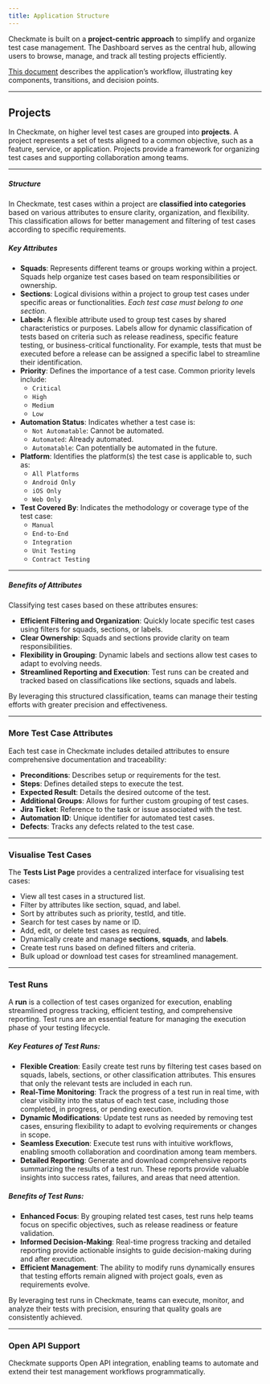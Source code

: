 ```yaml
---
title: Application Structure
---
```


Checkmate is built on a **project-centric approach** to simplify and organize test case management. The Dashboard serves as the central hub, allowing users to browse, manage, and track all testing projects efficiently.

[This document](https://viewer.diagrams.net/?tags=%7B%7D&lightbox=1&highlight=0000ff&edit=_blank&layers=1&nav=1&title=website-hld.drawio&dark=auto#R%3Cmxfile%3E%3Cdiagram%20name%3D%22Page-1%22%20id%3D%22b10dgWt9EcGO5wTDHUtq%22%3E7V3dc5s4EP9rPNM8NGPxaT%2Fmo7neTHqTS9rr9elGMapNixEHcpzcX3%2BSkTAgsDE2SK79kiAhBNpd7W93tZIH5s389bcYRrNP2EPBwBh6rwPzdmAYwHUt%2Bo%2FVvPEa4A7Tmmnse7xuXfHk%2F4d4pWi28D2UFBoSjAPiR8XKCQ5DNCGFOhjHeFls9h0HxbdGcIqkiqcJDOTar75HZmIYznh94yPypzP%2B6pHhpjfmUDTmI0lm0MPLXJX5YWDexBiT9Gr%2BeoMCRj1Bl%2FS5u5q72YfFKCRNHhgvPsdf%2F3z8GC0frmb%2F3P3uf%2F368N5Ie3mBwYIPmH8seRMUmMZ4EfFmKCbotYru8Fk0H8rfBbLRUjlBeI5I%2FEab8I4s%2FoSQkCEXmWWO3I7odpYjdVYJOY%2BnWd9rMtALTokdqGJupwolSugh1gkYmNfLmU%2FQUwQn7O6STgVaNyPzgN%2BGgT8N6fWEkgTFtIIR0qdCdsVvzH3PYz1ff8chuYNzP2DU%2BIiCF8Ta8Rt8dgCbl29wgGlvtx76DhcBYbV%2BEIjaEIesx2kMPR%2BtG%2FPqWobmGVcvMrXcNEdFdtqmI7PTquDmqCtmWhIzb2IECaJ1j4twYDgryj3H9GpKVpRJaxiFCzx3%2Fl1gceN9suLFFW0AQPSaPsbvi46WPh0wHVAUBT6VFKp8%2FICyPxEvoKNJ3yHeWxIxyhnSVo6qBLIosntKWmfyMy7JjwNk%2BanSBmZX8mP3oSIPMNOyfpXNNEciDPIomPIijskMT3EIgw%2Fr2pxQDmlp3eYe44hL6g9EyBuXSLgguDgn0neyF%2B0mhpytCV7EE7ShnVvNhBgFkPgvxZdWUZQ%2F%2BoD9lTrhzHNLoOeUeEJgPEWEP1RiS%2FYV7TnlngFui2TIHFc2rUYSsz6jhFAYGd77CTkV2KjhCu%2FFKOnCChty2CdojDUFDWA6dpFSyu0z4ekdB2yMO4EDMLIvx8bIdoHF%2FxaYZDVDB7lb093YTwp%2BnaEMAMpmQQ2b1Am5PHKNhVwwbqtxBMxf0ToCsv%2B%2F8hSr8fZ0DSVQE9hRN8tkX18P2LVLvprpVqCu3SupGri1JyzZlm6S7UjsuvK8geHAOeND%2BJxEudBVEsGwMnT1DCc%2Fpyu2vp%2BktGIRLBLDMBE0uV7NguxewAb33oPxz3fx9PkdHR8dwFD8u0j%2FszuGbaeF%2FMXFRWVk7OnfBfSStNU9fEYBc2ZgyGJkT3T2%2BTjMB8nS0ZxWkKxOAIXVbsvqo0oeO%2FNvQIMIghZRsUpN2%2B%2FUHR2V6ec2Nf268YRUm34NHPcThsWaYKiyuSWURo5df%2FnJghI9Yes7hMfJFokfTgfSAoznvxx80eddkgJYCm5JDuiCFdBdXl5e1C4AZdWFLzsRxKuRLdFNKcBXAYBmnwAoxtVSq4N2Wp2SMH77m6HCpS2K3zhIrAq3r4XSGy9NFvFLhiZtoUFowkYrJnTyrTT1hnZmjY2zJ4KYZklUGkLIVRzDt1yziDVI6t9j2SVLwyrlX5TaG5vb04v0Cw6KZxXwdSxiil59kuuDlr6J7un1ugdWeNNMtEHNasWeol0nctsCul2LtqNEtM9ZOq29JGDbRlFJKl8GMurzdO5uUYDWCTunYQ9tY6BTYqDyPBlhkvULNWoho3sNP2ym4aWORuWOyhNXkRUkfdeu7Ud9QIscbZVkW0l0y9UuumXIgcAvUYChx9Q2Xobp5ZBnrJzhuSBhOkVS9otSHkJ766WJW%2BrPg2n0rhXxns17UcPaZVFtUrtV4afOpqt42dn5qRecWhTNUs6UaVtTzoz64PlkDZRDny3gXi%2BCn4N1%2BHq14jt8iHFEacLG87wgBJ%2BOR1TD1Q0h4V4dINPQTV1l2YUtrUYpYfBwtDL3Mjd6XhQ1uzExnPFlMRm36Wrn9p7KmutARob8xWBLZHDLA90YDmaDPLBjR0eqKwj0Q%2FY1Oeu5jV6tk2516CjnpqXQx8DxuNCuey41Xx%2FtFwyPajNYRwq%2BZTLLtn4aKveDadMT2C3W%2FTwty4A67SrvJ0u16zr1kqWriBzN6gzTLlJnqNQEbJEHel7q7%2FD0nV82WUYVOICRcnTQLrKz3h%2FnlixW9TF28TIF1DJ120hlyZGTTzj0CZ1afHl4%2BEQgWZwXG8ryoxMTtY2UyNNfgwNMGiS6dEQtSzfX0JI9%2By%2BRl57mQmZosA6gnrVApRjpxMv9EkZauohtcxMHLV1LMVe3pRYKYNuaW2jtmza7H9N0TY0AQEfVrW6blKVbhoEl%2B52PKEFkUDiHq5M9GXMYs3U0uPrICCbJ6jgumKxmDf2EPXdknDCm6LYhyBrvhSkHSUI8eoAZ7Qkw1UFMYNi1CvrASYnAMsuvssZOvseKr9v2SDdLVSKvRj88tR1LOzy11Z0oY%2BvmRIsM%2FrMrtPtZYrodXGLvlw7xK%2B8mbAxbdo0%2B2w22%2BoAaxyxr1n6gRtfTcYCroetmnw%2FI2SpLOmlQOS5xPgngOPM862RL05MAbFdizBm7d8Xug%2ByX7gO7R4rcRDl4pgd2jx1DP%2BhWl11g18RO1J3JXhVf2B30ZHi7xxMWU02X3NOz23L7%2FR5RRJXaOazaEgF1y7oQm8vPGNce45yaAJJ%2BGDc0yzq9F4wTJxpoh3HlrZXZObO5%2BTgWOXX5%2BZgd6Xr4CakuJ8TZTCzp%2BCU539V2x33qLnVhD2d7yoXpuH3S4tBBjTl%2B4WRhpRhRvzhfxgSSXNlj57jkysjz88WAmhSZ3i4SHVTgc3t8dTZ7mAbIVGbBqxz1ySk5nvEQ4x%2BUIgp%2F%2BCNP%2FT453yGnQUFZAaOK8SK2lGd8d5pdXcpIHbFytMgI1s8kUHIoRbWe2d2CdJoepet0c5RuWbgb%2ForIwcw52Qu%2Fx1Nf3q5%2BCoDTIE%2BmV3gRO8qOdGZ187Mjltg3LHZ%2BZJuXd92wZzpgS08d79lz1SVK1DFHEFk4zOpkv4GfeQI6yW2QBNEvX2SfNvul1j%2FQcrA6%2BoRbwGfTtzV%2FhXVglk9mqLJ9xxVRxs5MX%2FFj4efkzVrHfWuUsZufK3WMIp4Zw44SN4flLfPm5lhlOTRXat9NoNLV4KTTY5fTjn45DgBrVNJrmeWiWlaBZdqHFFZajDFbk1s3p%2Bg1%2B4Qp4tDK%2FwE%3D%3C%2Fdiagram%3E%3C%2Fmxfile%3E) describes the application’s workflow, illustrating key components, transitions, and decision points.

---

## Projects

In Checkmate, on higher level test cases are grouped into **projects**. A project represents a set of tests aligned to a common objective, such as a feature, service, or application. Projects provide a framework for organizing test cases and supporting collaboration among teams.

---

##### Structure

In Checkmate, test cases within a project are **classified into categories** based on various attributes to ensure clarity, organization, and flexibility. This classification allows for better management and filtering of test cases according to specific requirements.

##### Key Attributes

- **Squads**: Represents different teams or groups working within a project. Squads help organize test cases based on team responsibilities or ownership.
- **Sections**: Logical divisions within a project to group test cases under specific areas or functionalities. _Each test case must belong to one section_.
- **Labels**: A flexible attribute used to group test cases by shared characteristics or purposes. Labels allow for dynamic classification of tests based on criteria such as release readiness, specific feature testing, or business-critical functionality. For example, tests that must be executed before a release can be assigned a specific label to streamline their identification.
- **Priority**: Defines the importance of a test case. Common priority levels include:
  - `Critical`
  - `High`
  - `Medium`
  - `Low`
- **Automation Status**: Indicates whether a test case is:
  - `Not Automatable`: Cannot be automated.
  - `Automated`: Already automated.
  - `Automatable`: Can potentially be automated in the future.
- **Platform**: Identifies the platform(s) the test case is applicable to, such as:
  - `All Platforms`
  - `Android Only`
  - `iOS Only`
  - `Web Only`
- **Test Covered By**: Indicates the methodology or coverage type of the test case:
  - `Manual`
  - `End-to-End`
  - `Integration`
  - `Unit Testing`
  - `Contract Testing`

---

##### Benefits of Attributes

Classifying test cases based on these attributes ensures:

- **Efficient Filtering and Organization**: Quickly locate specific test cases using filters for squads, sections, or labels.
- **Clear Ownership**: Squads and sections provide clarity on team responsibilities.
- **Flexibility in Grouping**: Dynamic labels and sections allow test cases to adapt to evolving needs.
- **Streamlined Reporting and Execution**: Test runs can be created and tracked based on classifications like sections, squads and labels.

By leveraging this structured classification, teams can manage their testing efforts with greater precision and effectiveness.

---

### More Test Case Attributes

Each test case in Checkmate includes detailed attributes to ensure comprehensive documentation and traceability:

- **Preconditions**: Describes setup or requirements for the test.
- **Steps**: Defines detailed steps to execute the test.
- **Expected Result**: Details the desired outcome of the test.
- **Additional Groups**: Allows for further custom grouping of test cases.
- **Jira Ticket**: Reference to the task or issue associated with the test.
- **Automation ID**: Unique identifier for automated test cases.
- **Defects**: Tracks any defects related to the test case.

---

### Visualise Test Cases

The **Tests List Page** provides a centralized interface for visualising test cases:

- View all test cases in a structured list.
- Filter by attributes like section, squad, and label.
- Sort by attributes such as priority, testId, and title.
- Search for test cases by name or ID.
- Add, edit, or delete test cases as required.
- Dynamically create and manage **sections**, **squads**, and **labels**.
- Create test runs based on defined filters and criteria.
- Bulk upload or download test cases for streamlined management.

---

### Test Runs

A **run** is a collection of test cases organized for execution, enabling streamlined progress tracking, efficient testing, and comprehensive reporting. Test runs are an essential feature for managing the execution phase of your testing lifecycle.

##### Key Features of Test Runs:

- **Flexible Creation**: Easily create test runs by filtering test cases based on squads, labels, sections, or other classification attributes. This ensures that only the relevant tests are included in each run.
- **Real-Time Monitoring**: Track the progress of a test run in real time, with clear visibility into the status of each test case, including those completed, in progress, or pending execution.
- **Dynamic Modifications**: Update test runs as needed by removing test cases, ensuring flexibility to adapt to evolving requirements or changes in scope.
- **Seamless Execution**: Execute test runs with intuitive workflows, enabling smooth collaboration and coordination among team members.
- **Detailed Reporting**: Generate and download comprehensive reports summarizing the results of a test run. These reports provide valuable insights into success rates, failures, and areas that need attention.

##### Benefits of Test Runs:

- **Enhanced Focus**: By grouping related test cases, test runs help teams focus on specific objectives, such as release readiness or feature validation.
- **Informed Decision-Making**: Real-time progress tracking and detailed reporting provide actionable insights to guide decision-making during and after execution.
- **Efficient Management**: The ability to modify runs dynamically ensures that testing efforts remain aligned with project goals, even as requirements evolve.

By leveraging test runs in Checkmate, teams can execute, monitor, and analyze their tests with precision, ensuring that quality goals are consistently achieved.

---

### Open API Support

Checkmate supports Open API integration, enabling teams to automate and extend their test management workflows programmatically.
